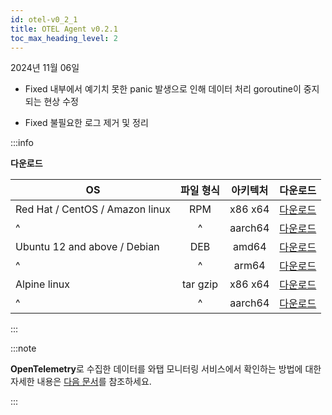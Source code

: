 ```yaml
---
id: otel-v0_2_1
title: OTEL Agent v0.2.1
toc_max_heading_level: 2
---
```


2024년 11월 06일

- <Status>Fixed</Status> 내부에서 예기치 못한 panic 발생으로 인해 데이터 처리 goroutine이 중지되는 현상 수정

- <Status>Fixed</Status> 불필요한 로그 제거 및 정리

:::info

**다운로드**

| OS | 파일 형식 | 아키텍처 | 다운로드 |
| - | :-: | :-: | :-: |
| Red Hat / CentOS / Amazon linux | RPM | x86 x64 | [다운로드](https://repo.whatap.io/centos/6/x86_64/whatap-otel-0.2-1.x86_64.rpm) |
| \^ | \^ | aarch64 | [다운로드](https://repo.whatap.io/centos/7/aarch64/whatap-otel-0.2-1.aarch64.rpm) |
| Ubuntu 12 and above / Debian | DEB | amd64 | [다운로드](https://repo.whatap.io/debian/unstable/whatap-otel_0.2.1_amd64.deb) |
| \^ | \^ | arm64 | [다운로드](https://repo.whatap.io/debian/unstable/whatap-otel_0.2.1_arm64.deb) |
| Alpine linux | tar gzip | x86 x64 | [다운로드](https://repo.whatap.io/alpine/x86_64/whatap-otel-0.2.1.tar.gz) |
| \^ | \^ | aarch64 | [다운로드](https://repo.whatap.io/alpine/aarch64/whatap-otel-0.2.1.tar.gz) |

:::

:::note

**OpenTelemetry**로 수집한 데이터를 와탭 모니터링 서비스에서 확인하는 방법에 대한 자세한 내용은 [다음 문서](../../opentelemetry/introduction)를 참조하세요.

:::